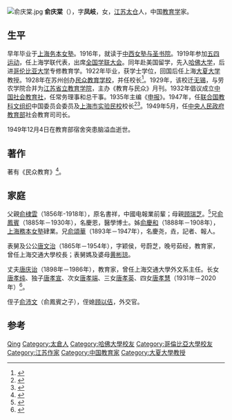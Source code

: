 [[File:俞庆棠.jpg|thumb]]
'''俞庆棠'''（{{bd|1897年||1949年|12月4日|catIdx=Yu}}），字'''凤岐'''，女，[[江苏|江苏]][[太仓|太仓]]人，中国[[教育学|教育学]]家。

== 生平 ==
早年毕业于[[上海务本女塾|上海务本女塾]]。1916年，就读于[[中西女塾与圣书院|中西女塾与圣书院]]。1919年参加[[五四运动|五四运动]]，任上海学联代表，出席[[全国学联大会|全国学联大会]]。同年赴美国留学，先入[[哈佛大学|哈佛大学]]，后进[[哥伦比亚大学|哥伦比亚大学]]专修教育学。1922年毕业，获学士学位，回国后任上海[[大夏大学|大夏大学]]教授。1928年在苏州创办[[民众教育学校|民众教育学校]]，并任校长<ref>{{cite news|title=梁漱溟：我从事的乡村建设运动|url=http://www.cssn.cn/shx/shx_bjtj/201403/t20140325_1042273.shtml|accessdate=2014-06-09|newspaper=社会学视野网|archive-date=2016-03-04|archive-url=https://web.archive.org/web/20160304190609/http://www.cssn.cn/shx/shx_bjtj/201403/t20140325_1042273.shtml|dead-url=no}}</ref>。1929年，该校迁[[无锡|无锡]]，与劳农学院合并为[[江苏省立教育学院|江苏省立教育学院]]，主办《教育与民众》月刊。1932年倡议成立[[中国社会教育社|中国社会教育社]]，任常务理事和总干事。1935年主编《[[申报|申报]]》。1947年，任[[联合国教科文组织|联合国教科文组织]]中国委员会委员及[[上海市实验民校|上海市实验民校]]校长<ref>{{cite news|title=上海市第二中学建校110周年 办学成绩斐然|url=http://www.shedunews.com/zixun/shanghai/quxian/xuhuiqu/2012/11/10/406169.html|accessdate=2014-06-09|newspaper=上海教育新闻网|archive-date=2019-03-13|archive-url=https://web.archive.org/web/20190313121538/http://www.shedunews.com/zixun/shanghai/quxian/xuhuiqu/2012/11/10/406169.html}}</ref><ref>{{cite news|title=循迹民众教育保姆俞庆棠：校友师生齐聚静安业大|url=http://www.shedunews.com/zixun/shanghai/quxian/jingansi/2013/04/10/505812.html|accessdate=2014-06-09|newspaper=上海教育新闻网|archive-url=https://web.archive.org/web/20140714202314/http://www.shedunews.com/zixun/shanghai/quxian/jingansi/2013/04/10/505812.html|archive-date=2014-07-14|dead-url=yes}}</ref>。1949年5月，任[[中央人民政府教育部|中央人民政府教育部]]社会教育司司长。

1949年12月4日在教育部宿舍突患脑溢血逝世。

==著作==
著有《民众教育》<ref>{{cite news|title="民众教育之母"俞庆棠女士 邓颖超为其题词|url=http://www.ce.cn/culture/rw/cn/xw/200908/21/t20090821_19837967.shtml|accessdate=2014-06-09|newspaper=中国经济网|archive-url=https://web.archive.org/web/20150923201655/http://www.ce.cn/culture/rw/cn/xw/200908/21/t20090821_19837967.shtml|archive-date=2015-09-23|dead-url=yes}}</ref>。

== 家庭 ==
父親[[俞棣雲|俞棣雲]]（1856年-1918年），原名書祥，中國电報業前輩；母親[[頋瑞芝|頋瑞芝]]。<ref>{{cite web|url=http://www.sjdc.net.cn/yuqingtang/shengpingjieshao%20jiatingshenshi.htm|accessdate=2014-09-23|title=俞慶棠紀念舘 家庭身世|publisher=熊贤君.《俞庆棠教育思想研究》. 辽宁教育出版社，1997年。轉引自 上海市靜安區業余大學俞慶棠思想研究會网站|archive-date=2020-04-30|archive-url=https://web.archive.org/web/20200430142626/http://www.sjdc.net.cn/yuqingtang/shengpingjieshao%20jiatingshenshi.htm|dead-url=no}}</ref>兄[[俞鳳賓|俞鳳賓]]（1885年－1930年），名慶恩，醫學博士。姊[[俞慶和|俞慶和]]（1888年－1908年），[[上海務本女塾|上海務本女塾]]肄業。兄[[俞頌華|俞頌華]]（1893年－1947年），名慶尧，垚，記者、報人。

表舅及公公[[唐文治|唐文治]]（1865年－1954年），字颖侯，号蔚芝，晚号茹经，教育家，曾任上海交通大學校長；表舅媽及婆母[[黄彬琼|黄彬琼]]。

丈夫[[唐庆诒|唐庆诒]]（1898年－1986年），教育家，曾任上海交通大學外文系主任。长女[[唐孝纯|唐孝纯]]、独子[[唐孝宣|唐孝宣]]、次女[[唐孝端|唐孝端]]、三女[[唐孝英|唐孝英]]、四女[[唐孝慧|唐孝慧]]（1931年－2020年）<ref>{{cite web |title=讣告 |url=http://paper.xinmin.cn/html/xmwb/2020-04-14/15/65470.html |publisher=新民晚报 |date=2020-04-14 |accessdate=2020-04-17 |archive-date=2020-11-18 |archive-url=https://web.archive.org/web/20201118042630/http://paper.xinmin.cn/html/xmwb/2020-04-14/15/65470.html |dead-url=no }}</ref>。

侄子[[俞沛文|俞沛文]]（俞鳳賓之子），侄媳[[頋以佶|頋以佶]]，外交官。

== 参考 ==
{{reflist}}

{{Authority control}}
{{DEFAULTSORT:Y}}
[[Category:俞姓|Qing]]
[[Category:太倉人|Category:太倉人]]
[[Category:哈佛大學校友|Category:哈佛大學校友]]
[[Category:哥倫比亞大學校友|Category:哥倫比亞大學校友]]
[[Category:江苏作家|Category:江苏作家]]
[[Category:中国教育家|Category:中国教育家]]
[[Category:大夏大學教授|Category:大夏大學教授]]